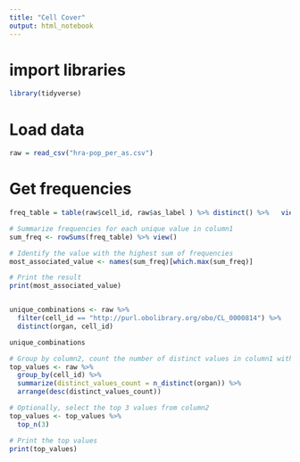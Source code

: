 ```yaml
---
title: "Cell Cover"
output: html_notebook
---
```


# import libraries
```r

library(tidyverse)
```

# Load data
```r
raw = read_csv("hra-pop_per_as.csv")
```
# Get frequencies

```r

freq_table = table(raw$cell_id, raw$as_label ) %>% distinct() %>%   view()

# Summarize frequencies for each unique value in column1
sum_freq <- rowSums(freq_table) %>% view()

# Identify the value with the highest sum of frequencies
most_associated_value <- names(sum_freq)[which.max(sum_freq)]

# Print the result
print(most_associated_value)


unique_combinations <- raw %>%
  filter(cell_id == "http://purl.obolibrary.org/obo/CL_0000814") %>%
  distinct(organ, cell_id)

unique_combinations
```

```r

# Group by column2, count the number of distinct values in column1 within each group, and arrange in descending order
top_values <- raw %>%
  group_by(cell_id) %>%
  summarize(distinct_values_count = n_distinct(organ)) %>%
  arrange(desc(distinct_values_count))

# Optionally, select the top 3 values from column2
top_values <- top_values %>%
  top_n(3)

# Print the top values
print(top_values)
```
